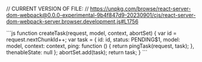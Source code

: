 // CURRENT VERSION OF FILE: 
// https://unpkg.com/browse/react-server-dom-webpack@0.0.0-experimental-9b4f847d9-20230901/cjs/react-server-dom-webpack-server.browser.development.js#L1756

<CodeBlock>
```js
function createTask(request, model, context, abortSet) {
  var id = request.nextChunkId++;
  var task = {
    id: id,
    status: PENDING$1,
    model: model,
    context: context,
    ping: function () {
      return pingTask(request, task);
    },
    thenableState: null
  };
  abortSet.add(task);
  return task;
}
```
</CodeBlock>